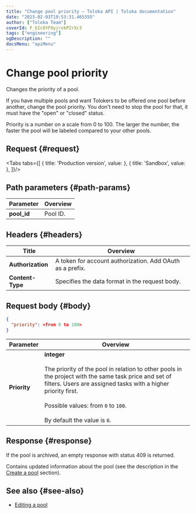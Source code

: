 ```yaml
---
title: "Change pool priority — Toloka API | Toloka documentation"
date: "2023-02-03T19:53:31.465355"
author: ["Toloka Team"]
coverId: F_bIcOYF9yjrxkPZrXc3
tags: ["engineering"]
ogDescription: ""
docsMenu: "apiMenu"
---
```



# Change pool priority

<Announce/>

Changes the priority of a pool.

If you have multiple pools and want Tolokers to be offered one pool before another, change the pool priority. You don't need to stop the pool for that, it must have the "open" or "closed" status.

Priority is a number on a scale from 0 to 100. The larger the number, the faster the pool will be labeled compared to your other pools.

## Request {#request}

<Tabs tabs={[
  { title: 'Production version', value: <SetPriorityPoolList1/> },
  { title: 'Sandbox', value: <SetPriorityPoolList2/> },
]}/>

## Path parameters {#path-params}

Parameter | Overview
----- | -----
**pool_id** | Pool ID.

## Headers {#headers}

Title | Overview
----- | -----
**Authorization** | A token for account authorization. Add OAuth as a prefix.
**Content-Type** | Specifies the data format in the request body.

## Request body {#body}

```json
{
  "priority": <from 0 to 100>
}
```

Parameter | Overview
----- | -----
**Priority** | **integer**<br/><br/>The priority of the pool in relation to other pools in the project with the same task price and set of filters. Users are assigned tasks with a higher priority first.<br/><br/>Possible values: from `0` to `100`.<br/><br/>By default the value is `0`.

## Response {#response}

<Note mode="note" title="Note">

If the pool is archived, an empty response with status 409 is returned.

</Note>

Contains updated information about the pool (see the description in the [Create a pool](/docs-new/api/create-pool#response) section).

## See also {#see-also}

- [Editing a pool](https://toloka.ai/en/docs/guide/concepts/pool-edit)
